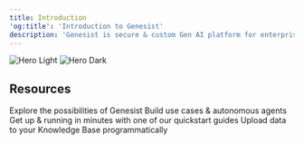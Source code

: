 ```yaml
---
title: Introduction
'og:title': 'Introduction to Genesist'
description: 'Genesist is secure & custom Gen AI platform for enterprises.'
---
```


<img
  className="block dark:hidden"
  src="/images/genesist_thumbnail_docs.png"
  alt="Hero Light"
/>
<img
  className="hidden dark:block"
  src="/images/genesist_thumbnail_docs.png"
  alt="Hero Dark"
/>



## Resources

<CardGroup cols={2}>
  <Card
    title="Get Inspiration"
    icon="sparkles"
    color="F50BDB"
    href="https://socaai.mintlify.app/get_inspiration"
  >
    Explore the possibilities of Genesist  
  </Card>
  <Card
    title="Autoflow"
    icon="arrow-progress"
    color="6D75F6"
    href="https://socaai.mintlify.app/autoflow/input_node"
  >
    Build use cases & autonomous agents
  </Card>
  <Card
    title="Quickstart Guides"
    icon="bolt"
    color="FF907E"
    href="https://mintlify.com/docs/components/accordion"
  >
    Get up & running in minutes with one of our quickstart guides
  </Card>
  <Card
    title="API Reference"
    icon="code"
    color="0EA65E"
    href="https://mintlify.com/customers"
  >
    Upload data to your Knowledge Base programmatically
  </Card>
</CardGroup>
